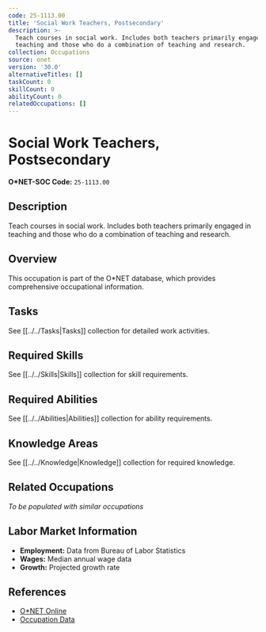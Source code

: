 ```yaml
---
code: 25-1113.00
title: 'Social Work Teachers, Postsecondary'
description: >-
  Teach courses in social work. Includes both teachers primarily engaged in
  teaching and those who do a combination of teaching and research.
collection: Occupations
source: onet
version: '30.0'
alternativeTitles: []
taskCount: 0
skillCount: 0
abilityCount: 0
relatedOccupations: []
---
```

# Social Work Teachers, Postsecondary

**O*NET-SOC Code:** `25-1113.00`

## Description

Teach courses in social work. Includes both teachers primarily engaged in teaching and those who do a combination of teaching and research.

## Overview

This occupation is part of the O*NET database, which provides comprehensive occupational information.

## Tasks

See [[../../Tasks|Tasks]] collection for detailed work activities.

## Required Skills

See [[../../Skills|Skills]] collection for skill requirements.

## Required Abilities

See [[../../Abilities|Abilities]] collection for ability requirements.

## Knowledge Areas

See [[../../Knowledge|Knowledge]] collection for required knowledge.

## Related Occupations

*To be populated with similar occupations*

## Labor Market Information

- **Employment:** Data from Bureau of Labor Statistics
- **Wages:** Median annual wage data
- **Growth:** Projected growth rate

## References

- [O*NET Online](https://www.onetonline.org/link/summary/25-1113.00)
- [Occupation Data](https://www.onetcenter.org/)
